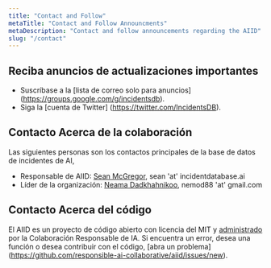 ```yaml
---
title: "Contact and Follow"
metaTitle: "Contact and Follow Announcments"
metaDescription: "Contact and follow announcements regarding the AIID"
slug: "/contact"
---
```


## Reciba anuncios de actualizaciones importantes

* Suscríbase a la [lista de correo solo para anuncios] (https://groups.google.com/g/incidentsdb).
* Siga la [cuenta de Twitter] (https://twitter.com/IncidentsDB).

## Contacto Acerca de la colaboración

Las siguientes personas son los contactos principales de la base de datos de incidentes de AI,

* Responsable de AIID: [Sean McGregor](https://seanbmcgregor.com/), sean 'at' incidentdatabase.ai
* Líder de la organización: [Neama Dadkhahnikoo](https://www.linkedin.com/in/neama/), nemod88 'at' gmail.com

## Contacto Acerca del código

El AIID es un proyecto de código abierto con licencia del MIT y [administrado](/sobre/1-gobierno) por la Colaboración Responsable de IA. Si encuentra un error, desea una función o desea contribuir con el código, [abra un problema] (https://github.com/responsible-ai-collaborative/aiid/issues/new).